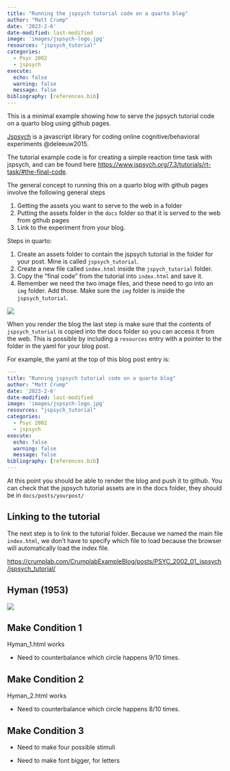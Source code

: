 ```yaml
---
title: "Running the jspsych tutorial code on a quarto blog"
author: "Matt Crump"
date: '2023-2-6'
date-modified: last-modified
image: 'images/jspsych-logo.jpg'
resources: "jspsych_tutorial"
categories:
  - Psyc 2002
  - jspsych
execute:
  echo: false
  warning: false
  message: false
bibliography: [references.bib]
---
```


This is a minimal example showing how to serve the jspsych tutorial code on a quarto blog using github pages.

[Jspsych](https://www.jspsych.org/7.3/) is a javascript library for coding online cognitive/behavioral experiments @deleeuw2015.

The tutorial example code is for creating a simple reaction time task with jspsych, and can be found here <https://www.jspsych.org/7.3/tutorials/rt-task/#the-final-code>.

The general concept to running this on a quarto blog with github pages involve the following general steps

1.  Getting the assets you want to serve to the web in a folder
2.  Putting the assets folder in the `docs` folder so that it is served to the web from github pages
3.  Link to the experiment from your blog.

Steps in quarto:

1.  Create an assets folder to contain the jspsych tutorial in the folder for your post. Mine is called `jspsych_tutorial`.
2.  Create a new file called `index.html` inside the `jspych_tutorial` folder.
3.  Copy the "final code" from the tutorial into `index.html` and save it.
4.  Remember we need the two image files, and these need to go into an `img` folder. Add those. Make sure the `img` folder is inside the `jspsych_tutorial`.

![](images/Screenshot%202023-02-06%20at%208.33.05%20AM.png)

When you render the blog the last step is make sure that the contents of `jspsych_tutorial` is copied into the docs folder so you can access it from the web. This is possible by including a `resources` entry with a pointer to the folder in the yaml for your blog post.

For example, the yaml at the top of this blog post entry is:

``` yaml
---
title: "Running jspsych tutorial code on a quarto blog"
author: "Matt Crump"
date: '2023-2-6'
date-modified: last-modified
image: 'images/jspsych-logo.jpg'
resources: "jspsych_tutorial"
categories:
  - Psyc 2002
  - jspsych
execute:
  echo: false
  warning: false
  message: false
bibliography: [references.bib]
---
```

At this point you should be able to render the blog and push it to github. You can check that the jspsych tutorial assets are in the docs folder, they should be in `docs/posts/yourpost/`

## Linking to the tutorial

The next step is to link to the tutorial folder. Because we named the main file `index.html`, we don't have to specify which file to load because the browser will automatically load the index file.

<https://crumplab.com/CrumplabExampleBlog/posts/PSYC_2002_01_jspsych/jspsych_tutorial/>

## 

## Hyman (1953)

![](images/Hyman_1953.png)

## Make Condition 1

Hyman_1.html works

-   Need to counterbalance which circle happens 9/10 times.

## Make Condition 2

Hyman_2.html works

-   Need to counterbalance which circle happens 8/10 times.

## Make Condition 3

-   Need to make four possible stimuli

-   Need to make font bigger, for letters

### 
